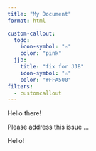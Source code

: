 ```yaml
---
title: "My Document"
format: html

custom-callout:    
  todo:
    icon-symbol: "⚠️"
    color: "pink"
  jjb:
    title: "fix for JJB"
    icon-symbol: "⚠️"
    color: "#FFA500"
filters:
  - customcallout
---
```


::: todo
Hello there!
:::

::: jjb
Please address this issue ... 
:::

::: {.callout-note}
Hello!
:::